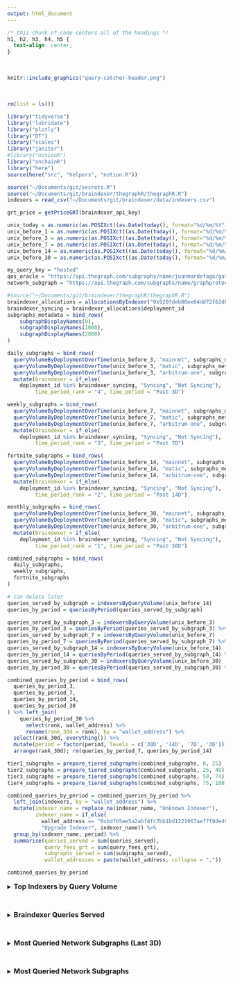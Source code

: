 ```yaml
---
output: html_document
---
```


```css
/* this chunk of code centers all of the headings */
h1, h2, h3, h4, h5 {
  text-align: center;
}
```

<br>

```r
knitr::include_graphics("query-catcher-header.png")
```

<br>

```r
rm(list = ls())

library("tidyverse")
library("lubridate")
library("plotly")
library("DT")
library("scales")
library("janitor")
#library("notionR")
library("onchainR")
library("here")
source(here("src", "helpers", "notion.R"))

source("~/Documents/git/secrets.R")
source("~/Documents/git/braindexer/thegraphR/thegraphR.R")
indexers = read_csv("~/Documents/git/braindexer/data/indexers.csv")

grt_price = getPriceGRT(braindexer_api_key)

unix_today = as.numeric(as.POSIXct((as.Date(today(), format="%d/%m/%Y")), format="%Y-%m-%d"))
unix_before_1 = as.numeric(as.POSIXct((as.Date(today(), format="%d/%m/%Y") - 1), format="%Y-%m-%d"))
unix_before_3 = as.numeric(as.POSIXct((as.Date(today(), format="%d/%m/%Y") - 3), format="%Y-%m-%d"))
unix_before_7 = as.numeric(as.POSIXct((as.Date(today(), format="%d/%m/%Y") - 7), format="%Y-%m-%d"))
unix_before_14 = as.numeric(as.POSIXct((as.Date(today(), format="%d/%m/%Y") - 14), format="%Y-%m-%d"))
unix_before_30 = as.numeric(as.POSIXct((as.Date(today(), format="%d/%m/%Y") - 30), format="%Y-%m-%d"))

my_query_key = "hosted"
qos_oracle = "https://api.thegraph.com/subgraphs/name/juanmardefago/gateway-qos-oracle"
network_subgraph = "https://api.thegraph.com/subgraphs/name/graphprotocol/graph-network-arbitrum"

#source("~/Documents/git/braindexer/thegraphR/thegraphR.R")
braindexer_allocations = allocationsByIndexer("0x920fdeb00ee04dd72f62d8a8f80f13c82ef76c1e")
braindexer_syncing = braindexer_allocations$deployment_id
subgraphs_metadata = bind_rows(
    subgraphDisplayNames(0),
    subgraphDisplayNames(1000),
    subgraphDisplayNames(2000)
) 

daily_subgraphs = bind_rows(
  queryVolumeByDeploymentOverTime(unix_before_3, "mainnet", subgraphs_metadata),
  queryVolumeByDeploymentOverTime(unix_before_3, "matic", subgraphs_metadata),
  queryVolumeByDeploymentOverTime(unix_before_3, "arbitrum-one", subgraphs_metadata)) %>% 
  mutate(braindexer = if_else(
    deployment_id %in% braindexer_syncing, "Syncing", "Not Syncing"),
         time_period_rank = "4", time_period = "Past 3D")

weekly_subgraphs = bind_rows(
  queryVolumeByDeploymentOverTime(unix_before_7, "mainnet", subgraphs_metadata),
  queryVolumeByDeploymentOverTime(unix_before_7, "matic", subgraphs_metadata),
  queryVolumeByDeploymentOverTime(unix_before_7, "arbitrum-one", subgraphs_metadata)) %>% 
  mutate(braindexer = if_else(
    deployment_id %in% braindexer_syncing, "Syncing", "Not Syncing"),
         time_period_rank = "3", time_period = "Past 7D")

fortnite_subgraphs = bind_rows(
  queryVolumeByDeploymentOverTime(unix_before_14, "mainnet", subgraphs_metadata),
  queryVolumeByDeploymentOverTime(unix_before_14, "matic", subgraphs_metadata),
  queryVolumeByDeploymentOverTime(unix_before_14, "arbitrum-one", subgraphs_metadata)) %>% 
  mutate(braindexer = if_else(
    deployment_id %in% braindexer_syncing, "Syncing", "Not Syncing"),
         time_period_rank = "2", time_period = "Past 14D")

monthly_subgraphs = bind_rows(
  queryVolumeByDeploymentOverTime(unix_before_30, "mainnet", subgraphs_metadata),
  queryVolumeByDeploymentOverTime(unix_before_30, "matic", subgraphs_metadata),
  queryVolumeByDeploymentOverTime(unix_before_30, "arbitrum-one", subgraphs_metadata)) %>% 
  mutate(braindexer = if_else(
    deployment_id %in% braindexer_syncing, "Syncing", "Not Syncing"),
         time_period_rank = "1", time_period = "Past 30D")

combined_subgraphs = bind_rows(
  daily_subgraphs, 
  weekly_subgraphs,
  fortnite_subgraphs
)

# can delete later 
queries_served_by_subgraph = indexersByQueryVolume(unix_before_14)
queries_by_period = queriesByPeriod(queries_served_by_subgraph)

queries_served_by_subgraph_3 = indexersByQueryVolume(unix_before_3) 
queries_by_period_3 = queriesByPeriod(queries_served_by_subgraph_3) %>% mutate(period = "3D")
queries_served_by_subgraph_7 = indexersByQueryVolume(unix_before_7) 
queries_by_period_7 = queriesByPeriod(queries_served_by_subgraph_7) %>% mutate(period = "7D")
queries_served_by_subgraph_14 = indexersByQueryVolume(unix_before_14) 
queries_by_period_14 = queriesByPeriod(queries_served_by_subgraph_14) %>% mutate(period = "14D")
queries_served_by_subgraph_30 = indexersByQueryVolume(unix_before_30)
queries_by_period_30 = queriesByPeriod(queries_served_by_subgraph_30) %>% mutate(period = "30D")

combined_queries_by_period = bind_rows(
  queries_by_period_3, 
  queries_by_period_7,
  queries_by_period_14,
  queries_by_period_30
) %>% left_join(
    queries_by_period_30 %>% 
      select(rank, wallet_address) %>% 
      rename(rank_30d = rank), by = "wallet_address") %>% 
  select(rank_30d, everything()) %>% 
  mutate(period = factor(period, levels = c('30D', '14D', '7D', '3D'))) %>% 
  arrange(rank_30d); rm(queries_by_period_7, queries_by_period_14)

tier1_subgraphs = prepare_tiered_subgraphs(combined_subgraphs, 0, 25)
tier2_subgraphs = prepare_tiered_subgraphs(combined_subgraphs, 25, 49)
tier3_subgraphs = prepare_tiered_subgraphs(combined_subgraphs, 50, 74)
tier4_subgraphs = prepare_tiered_subgraphs(combined_subgraphs, 75, 100)

combined_queries_by_period = combined_queries_by_period %>% 
  left_join(indexers, by = "wallet_address") %>% 
  mutate(indexer_name = replace_na(indexer_name, "Unknown Indexer"),
         indexer_name = if_else(
           wallet_address == "0xbdfb5ee5a2abf4fc7bb1bd1221067aef7f9de491", 
           "Upgrade Indexer", indexer_name)) %>% 
  group_by(indexer_name, period) %>% 
  summarise(queries_served = sum(queries_served),
            query_fees_grt = sum(query_fees_grt),
            subgraphs_served = sum(subgraphs_served),
            wallet_addresses = paste(wallet_address, collapse = ","))

combined_queries_by_period
```

<details>
  <br>
  <summary><font size="3"> **Top Indexers by Query Volume** </font></summary>
```r
indexers_rank30d = combined_queries_by_period %>% 
  filter(period == "30D") %>% 
  arrange(desc(queries_served)) 

indexers_rank30d$rank_30d <-  rank(-indexers_rank30d$queries_served)

indexers_plot = combined_queries_by_period %>%
  left_join(indexers_rank30d %>% select(rank_30d, indexer_name), by = "indexer_name") %>% 
  filter(rank_30d < 26) %>% 
  arrange(rank_30d) %>% 
  #left_join(indexers %>% group_by(), by = "indexer_name") %>% 
  mutate(indexer_name = str_replace_all(indexer_name, "Braindexer", "Braindexer"),
         indexer_name = fct_reorder(indexer_name, rank_30d)) %>% 
  ggplot(aes(fill=period, x=fct_reorder(indexer_name, rank_30d), y=queries_served, group = period,
             text=paste0('Indexer: ', indexer_name, 
                         #'<br>Wallet: ', wallet_address, 
                         '<br>',period,' Rank: ', rank_30d, 
                         '<br>',period,' Queries: ', format(queries_served, nsmall=0, big.mark=","),
                         '<br>',period,' Subgraphs Served: ', subgraphs_served))) + 
  geom_bar(stat="identity", width = 0.5, position = position_dodge(width=0.7)) +
  #geom_segment(aes(x=wallet_address, xend=wallet_address, y=0, yend=queries_served), linewidth = 1.2) +
  #geom_point(size=2, alpha=1, stroke=1) +
  theme_minimal() +
  theme(panel.background = element_rect(
        fill = "white", colour = "white", size = 0.5, linetype = "solid"),
        plot.title = element_text(size=14, face="bold", hjust=0.5),
        axis.title.x = element_blank(),
        axis.title.y = element_text(size=6, family = "Arial", colour="#000000"),
        axis.text.x = element_text(size=7, angle = 45, vjust = 0.5, hjust=1),
        axis.text.y = element_text(size=6, family = "Arial", colour="#000000"),
        legend.position = "none") +
   labs(title="The Graph's Indexers - Queries Served (Top 25 - Past 30D)", 
        y = "Queries Served by Indexer (Past 30D)") +
   scale_fill_manual(values=c("#054C70", "#00CED4", "#089DEA", "#E9A1C9")) #+
   #scale_y_continuous(labels = comma)
ggplotly(indexers_plot, tooltip = c("text")) 
```

```r
indexers_3d = combined_queries_by_period %>% 
  filter(period == "3D") %>%
  select(-period, -wallet_addresses) %>% 
  arrange(desc(queries_served)) %>% 
  mutate(queries_served = format(queries_served, nsmall=0, big.mark=","),
         query_fees_grt = format(round(query_fees_grt,2), nsmall=0, big.mark=",")) 

datatable(indexers_3d, 
          caption = "Top Indexers Serving Queries over Past 3 Days", 
          rownames = FALSE,  options = list(pageLength = 10))
```

```r
datatable(combined_queries_by_period %>% 
  filter(period == "30D") %>%
  select(-period, -wallet_addresses) %>% 
  arrange(desc(queries_served)) %>% 
  mutate(queries_served = format(queries_served, nsmall=0, big.mark=","),
         query_fees_grt = format(round(query_fees_grt,2), nsmall=0, big.mark=",")) , 
          caption = "Top Indexers Serving Queries over Past 30 Days", 
          rownames = FALSE,  options = list(pageLength = 10))
```


</details>
<br>

<details>
  <br>
  <summary><font size="3"> **Braindexer Queries Served** </font></summary>
```r

combined_queries_by_subgraph = bind_rows(
  queries_served_by_subgraph_3 %>% mutate(period = "3D"), 
  queries_served_by_subgraph_7 %>% mutate(period = "7D"),
  queries_served_by_subgraph_14 %>% mutate(period = "14D"),
  queries_served_by_subgraph_30 %>% mutate(period = "30D")
)

subgraph_totals = combined_queries_by_subgraph %>% 
  rename(deployment_id = subgraph_deployment_ipfs_hash) %>% 
  mutate(total_queries = as.numeric(queries_served),
         total_fees_grt = round(as.numeric(query_fees_grt),2),
         avg_query_fee = as.numeric(avg_query_fee)) %>% 
  group_by(deployment_id) %>% 
  summarize(indexers = n_distinct(wallet_address),
            total_queries = sum(total_queries),
            total_fees_grt = sum(total_fees_grt)) %>% 
  arrange(desc(total_queries)) 

braindexer_subgraphs = combined_queries_by_subgraph %>% 
  rename(deployment_id = subgraph_deployment_ipfs_hash) %>% 
  filter(wallet_address == "0x920fdeb00ee04dd72f62d8a8f80f13c82ef76c1e") %>% 
  mutate(queries_served = as.numeric(queries_served),
         query_fees_grt = round(as.numeric(query_fees_grt),2),
         avg_query_fee = as.numeric(avg_query_fee),
         wallet_address = if_else(
           wallet_address == "0x920fdeb00ee04dd72f62d8a8f80f13c82ef76c1e", 
           str_c("🧠 Braindexer Arbitrum Indexer (0x920-76c1e)"), wallet_address)) %>% 
  group_by(wallet_address, deployment_id, period) %>% 
  summarize(queries_served = sum(queries_served),
            query_fees_grt = sum(query_fees_grt),
            avg_query_fee = mean(avg_query_fee)) %>% 
  left_join(subgraphs_metadata, by = "deployment_id") %>% 
  rename(subgraphs = display_name) %>% 
  mutate(subgraphs = if_else(is.na(subgraphs), str_c(substr(deployment_id, 1, 5),
                                       "-",str_sub(deployment_id,-5,-1)), subgraphs)) %>% 
  select(wallet_address, subgraphs, queries_served, query_fees_grt, deployment_id, period)

braindexer_sync_count = as.character(count(braindexer_subgraphs)$n)
braindexer_query_count = as.character(format(sum(braindexer_subgraphs$queries_served), nsmall=0, big.mark=","))
braindexer_fees_count = as.character(round(sum(braindexer_subgraphs$query_fees_grt),2))
prc_of_network_queries = round(sum(braindexer_subgraphs$queries_served)/sum(subgraph_totals$total_queries)*100,2)

braindexer_table = braindexer_subgraphs %>% 
  left_join(subgraph_totals, by = "deployment_id") %>% 
  ungroup() %>% arrange(desc(query_fees_grt)) %>% 
  mutate(prc_served = round((queries_served/total_queries)*100,2),
         queries_served = format(queries_served, nsmall=0, big.mark=","),
         queries_served = str_c(queries_served, " (", prc_served ,"%)"),
         indexers = as.character(indexers),
         query_fees_grt = as.character(query_fees_grt),
         period = factor(period, levels = c('30D', '14D', '7D', '3D'))) %>% 
  select(wallet_address, subgraphs, queries_served, query_fees_grt, indexers, deployment_id, period) 

revSubstr <- function(x, start, stop) {
  x <- strsplit(x, "")
  sapply(x, 
         function(x) paste(rev(rev(x)[start:stop]), collapse = ""), 
         USE.NAMES = FALSE)
}

braindexer_queries = braindexer_table %>% 
  mutate(queries_served_num = sub("\\(.*", "", queries_served),
         queries_served_num = str_replace_all(queries_served_num, ",", ""),
         queries_served_num = as.numeric(queries_served_num),
         subgraphs = if_else(is.na(subgraphs), 
                             str_c(substr(deployment_id, start = 1, stop = 4),"-",
                                   revSubstr(deployment_id, start = 1, stop = 4)), subgraphs),
         subgraphs = fct_reorder(subgraphs, -queries_served_num)) %>% 
  select(subgraphs, queries_served, queries_served_num, deployment_id, period) %>% 
  ggplot(aes(x=subgraphs, y=queries_served_num, group=period, fill=period,
             text=paste('Subgraph: ', subgraphs, 
                        '<br>Deployment ID: ', deployment_id, 
                        '<br>Period: ', period, 
                        '<br>Queries Served: ', queries_served))) + 
  geom_bar(stat="identity", width = 0.5, position = position_dodge(width=0.7)) +
  theme_minimal() +
  theme(panel.background = element_rect(
        fill = "white", colour = "white", size = 0.5, linetype = "solid"),
        plot.title = element_text(size=14, face="bold", hjust=0.5),
        axis.title.x = element_blank(),
        axis.title.y = element_text(size=8, family = "Arial", colour="#000000"),
        axis.text.x = element_text(size=8, angle = 45, vjust = 0.5, hjust=1),
        axis.text.y = element_text(size=8, family = "Arial", colour="#000000"),
        legend.position = "none") +
   labs(title="Queries Served by Braindexer (Past 30D)", 
        y = "Queries Served by Braindexer (Past 30D)") +
  scale_fill_manual(values=c("30D" = "#054C70", 
                             "14D" = "#00CED4", 
                             "7D" = "#089DEA", 
                             "3D" = "#E9A1C9")) +
   scale_y_continuous(labels = comma)
ggplotly(braindexer_queries, tooltip = c("text")) 
```

```r
datatable(braindexer_table %>% 
            mutate(braindexer_subgraph = subgraphs,
                   query_fees = str_c(period,": ", query_fees_grt, " GRT")) %>% 
             arrange(desc(period), queries_served) %>%
            select(braindexer_subgraph, query_fees, 
                   indexers, deployment_id, -period, -query_fees_grt), 
          caption = "Queries Served by Braindexer (Past 30D)", 
          rownames = FALSE)
```
</details>
<br>

<details>
  <br>
  <summary><font size="3"> **Most Queried Network Subgraphs (Last 3D)** </font></summary>
  
```r
last_3D_data = combined_subgraphs %>% 
  ungroup() %>% 
  filter(time_period == "Past 3D") %>% 
  arrange(desc(query_count)) %>% 
  slice(1:50) %>% 
  mutate(display_name = if_else(is.na(display_name), 
                                str_c(substr(deployment_id, 1, 4),"-",
                                      str_sub(deployment_id,-4,-1)), display_name),
         display_name = if_else(braindexer == "Syncing", str_c(display_name,"∙"), display_name), 
         display_name = fct_reorder(display_name, query_count)) 

last_3D_plots = last_3D_data %>% 
  ggplot(aes(fill=time_period_rank, x=display_name, y=query_count, #color=braindexer,
             text=paste('Subgraph:', display_name, 
                        '<br>Query Rank:', rank, 
                        '<br>Time Period:', time_period, 
                        '<br>Period Queries:', format(query_count, nsmall=0, big.mark=","),
                        '<br>Success rate:', success_rate, 
                        '<br>Avg latency:', avg_latency, "ms"))) +
  geom_bar(stat="identity", width = 0.5, position = position_dodge(width=0.7)) +
  theme_minimal() +
  theme(plot.title = element_text(size=14, face="bold", hjust=0.5),
        plot.subtitle = element_text(size=11, hjust=0.5),
        axis.title.x=element_blank(),
        axis.text.x = element_text(angle = 45, vjust = 0.5, hjust=1),
        legend.position = "none") +
  ggtitle("Top Graph Network Subgraphs by Query Volume (Past 3D - Top 40)") + 
  ylab("Number of Queries") +
  scale_fill_manual(values=c("#E9A1C9")) + 
  scale_y_continuous(labels = comma)
ggplotly(last_3D_plots, tooltip = c("text")) 
```

```r
datatable(last_3D_data %>% 
            mutate(query_count = format(query_count, nsmall=0, big.mark=","),
                   success_rate = success_rate,
                   avg_latency = str_c(avg_latency, " ms"),
                   display_name = str_replace_all(display_name, " 🧠", ""),
                   display_name = if_else(braindexer == "Syncing", 
                                          str_c(display_name), display_name),
                   display_name = replace_na(display_name, "♻️ Deprecated")) %>% 
            select(rank, display_name, query_count, success_rate, avg_latency, deployment_id), 
            caption = "Top Network Subgraphs by Query Volume (Past 3 Days)", 
            rownames = FALSE)
```

</details>
<br>

<details>
  <br>
  <summary><font size="3"> **Most Queried Network Subgraphs** </font></summary>
```r
combined_plots = tier1_subgraphs %>% 
  ggplot(aes(fill=time_period_rank, x=display_name, y=query_count, #color=braindexer,
             text=paste('Subgraph:', display_name, 
                        '<br>Query Rank:', period_rank, 
                        '<br>Time Period:', time_period, 
                        '<br>Period Queries:', format(query_count, nsmall=0, big.mark=","),
                        '<br>Success rate:', success_rate, '<br>Avg latency:', avg_latency, "ms"))) +
  geom_bar(stat="identity", width = 0.5, position = position_dodge(width=0.7)) +
  theme_minimal() +
  theme(plot.title = element_text(size=14, face="bold", hjust=0.5),
        plot.subtitle = element_text(size=11, hjust=0.5),
        axis.title.x=element_blank(),
        axis.text.x = element_text(angle = 45, vjust = 0.5, hjust=1),
        legend.position = "none") +
  ggtitle("Top Graph Network Subgraphs by Query Volume (Past 14D - Top 25)") + 
  ylab("Number of Queries") +
  scale_fill_manual(values=c("#054C70", "#089DEA", "#E9A1C9")) #+ 
 # scale_y_continuous(labels = comma)
ggplotly(combined_plots, tooltip = c("text")) 
```

```r
tiered_subgraphs = bind_rows(tier1_subgraphs, tier2_subgraphs, tier3_subgraphs, tier4_subgraphs) %>%
  arrange(time_period_rank, chart_rank)

datatable(tiered_subgraphs %>% 
            mutate(query_count = format(query_count, nsmall=0, big.mark=","),
                   success_rate = success_rate,
                   avg_latency = str_c(avg_latency, " ms"),
                   display_name = str_replace_all(display_name, " 🧠", ""),
                   display_name = if_else(braindexer == "Syncing", 
                                          str_c(display_name), display_name),
                   display_name = replace_na(display_name, "♻️ Deprecated")) %>% 
            select(time_period, everything(), -chart_rank, -period_rank, -time_period_rank, -braindexer), 
            caption = "Top Graph Network Subgraphs by Query Volume (Past 14 Days)", 
            rownames = FALSE)
```

**Search Subgraphs:** [Graphscan](https://arbitrum.graphscan.io/#subgraphs) | [Graph Explorer](https://thegraph.com/explorer) | [GraphSeer](https://beta.graphseer.com/)
<br>
<br>

<details>
  <br>
  <summary><font size="3"> **Most Queried Network Subgraphs (Last 30D - Tiers 2-4)** </font></summary>
  
```r
combined_plots = tier2_subgraphs %>% 
  ggplot(aes(fill=time_period_rank, x=display_name, y=query_count, #color=braindexer,
             text=paste('Subgraph:', display_name, 
                        '<br>Query Rank:', period_rank, 
                        '<br>Time Period:', time_period, 
                        '<br>Period Queries:', format(query_count, nsmall=0, big.mark=","),
                        '<br>Success rate:', success_rate, '<br>Avg latency:', avg_latency, "ms"))) +
  geom_bar(stat="identity", width = 0.5, position = position_dodge(width=0.7)) +
  theme_minimal() +
  theme(plot.title = element_text(size=14, face="bold", hjust=0.5),
        plot.subtitle = element_text(size=11, hjust=0.5),
        axis.title.x=element_blank(),
        axis.text.x = element_text(angle = 45, vjust = 0.5, hjust=1),
        legend.position = "none") +
  ggtitle("Top Graph Network Subgraphs by Query Volume (Past 14D - Rank 26-50)") + 
  ylab("Number of Queries") +
  scale_fill_manual(values=c("#054C70", "#089DEA", "#E9A1C9")) + 
  scale_y_continuous(labels = comma)
ggplotly(combined_plots, tooltip = c("text")) 
```

</details>
<br>
<br>
<br>
<br>
<br>
<br>
<br>
<br>

